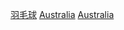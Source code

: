 {{Commonscat|Badminton in Australia}}

[[Category:依體育運動劃分的澳洲體育‎|羽毛球]]
[[Category:各國羽毛球|Australia]]
[[Category:大洋洲羽毛球|Australia]]
